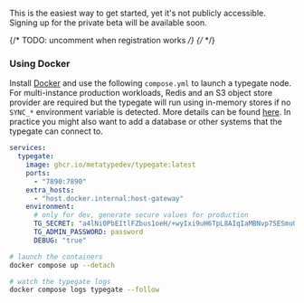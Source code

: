 

This is the easiest way to get started, yet it's not publicly accessible. Signing up for the private beta will be available soon.

{/* TODO: uncomment when registration works */}
{/* <Newsletter /> */}

### Using Docker

Install [Docker](https://docs.docker.com/get-docker/) and use the following `compose.yml` to launch a typegate node. For multi-instance production workloads, Redis and an S3 object store provider are required but the typegate will run using in-memory stores if no `SYNC_*` environment variable is detected. More details can be found [here](/docs/reference/typegate/synchronization). In practice you might also want to add a database or other systems that the typegate can connect to.

```yml
services:
  typegate:
    image: ghcr.io/metatypedev/typegate:latest
    ports:
      - "7890:7890"
    extra_hosts:
      - "host.docker.internal:host-gateway"
    environment:
      # only for dev, generate secure values for production
      TG_SECRET: "a4lNi0PbEItlFZbus1oeH/+wyIxi9uH6TpL8AIqIaMBNvp7SESmuUBbfUwC0prxhGhZqHw8vMDYZAGMhSZ4fLw=="
      TG_ADMIN_PASSWORD: password
      DEBUG: "true"
```

```bash
# launch the containers
docker compose up --detach

# watch the typegate logs
docker compose logs typegate --follow
```
